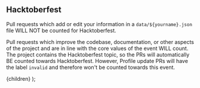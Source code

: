 
## Hacktoberfest

Pull requests which add or edit your information in a `data/${yourname}.json` file WILL NOT be counted for Hacktoberfest.

Pull requests which improve the codebase, documentation, or other aspects of the project and are in line with the core values of the event WILL count. The project contains the Hacktoberfest topic, so the PRs will automatically BE counted towards Hacktoberfest. However, Profile update PRs will have the label `invalid` and therefore won't be counted towards this event.

  <DocsLayout title="LinkFree Hacktoberfest Documentation">
    {children}
  </DocsLayout>
);
